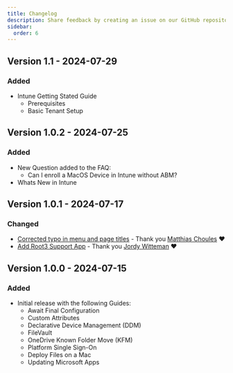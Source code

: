```yaml
---
title: Changelog
description: Share feedback by creating an issue on our GitHub repository to discuss with the community.
sidebar:
  order: 6
---
```


## Version 1.1 - 2024-07-29

### Added
- Intune Getting Stated Guide
  - Prerequisites
  - Basic Tenant Setup

## Version 1.0.2 - 2024-07-25

### Added
- New Question added to the FAQ:
  - Can I enroll a MacOS Device in Intune without ABM?
- Whats New in Intune

## Version 1.0.1 - 2024-07-17

### Changed
- [Corrected typo in menu and page titles](https://github.com/ugurkocde/intunemacadmins/pull/15) - Thank you [Matthias Choules](https://github.com/choules) ❤️
- [Add Root3 Support App](https://github.com/ugurkocde/intunemacadmins/pull/14) - Thank you [Jordy Witteman](https://github.com/jordywitteman) ❤️

## Version 1.0.0 - 2024-07-15

### Added
- Initial release with the following Guides:
  - Await Final Configuration
  - Custom Attributes
  - Declarative Device Management (DDM)
  - FileVault
  - OneDrive Known Folder Move (KFM)
  - Platform Single Sign-On
  - Deploy Files on a Mac
  - Updating Microsoft Apps